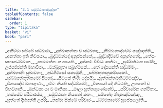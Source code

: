 ```yaml
---
title: "3.1 සමුට්ඨානස්සුද්දාන"
tableOfContents: false
sidebar:
  order: 1
type: "tipitaka"
basket: "vi"
book: "pari"
---
```



<DynamicBreadcrumb />

<Division number="257" book="pari">

<Paragraph number="1076" type="verses" book="pari">
_අනිච්චා සබ්බේ සඞ්ඛාරා,_  
_දුක්ඛානත්තා ච සඞ්ඛතා;_  
_නිබ්බානඤ්චේව පඤ්ඤත්ති,_  
_අනත්තා ඉති නිච්ඡයා._  

</Paragraph>

<Paragraph number="1077" type="verses" book="pari">
_බුද්ධචන්දේ අනුප්පන්නේ,_  
_බුද්ධාදිච්චේ අනුග්ගතේ;_  
_තේසං සභාගධම්මානං,_  
_නාමමත්තං න නායති._  

</Paragraph>

<Paragraph number="1078" type="verses" book="pari">
_දුක්කරං විවිධං කත්වා,_  
_පූරයිත්වාන පාරමී;_  
උප්පජ්ජන්ති මහාවීරා,_  
_චක්ඛුභූතා සබ්‍රහ්මකේ._  

</Paragraph>

<Paragraph number="1079" type="verses" book="pari">
_තේ දේසයන්ති සද්ධම්මං,_  
_දුක්ඛහානිං සුඛාවහං;_  
_අඞ්ගීරසෝ සක්‍යමුනි,_  
_සබ්බභූතානුකම්පකෝ._  

</Paragraph>

<Paragraph number="1080" type="verses" book="pari">
_සබ්බසත්තුත්තමෝ සීහෝ,_  
_පිටකේ තීණි දේසයි;_  
_සුත්තන්තමභිධම්මඤ්ච,_  
_විනයඤ්ච මහාගුණං._  

</Paragraph>

<Paragraph number="1081" type="verses" book="pari">
_ඒවං නීයති සද්ධම්මෝ,_  
_විනයෝ යදි තිට්ඨති;_  
උභතෝ ච විභඞ්ගානි,_  
_ඛන්ධකා යා ච මාතිකා._  

</Paragraph>

<Paragraph number="1082" type="verses" book="pari">
_මාලා සුත්තගුණේනේව,_  
_පරිවාරේන ගන්ථිතා;_  
_තස්සේව පරිවාරස්ස,_  
_සමුට්ඨානං නියතෝ කතං._  

</Paragraph>

<Paragraph number="1083" type="verses" book="pari">
_සම්භේදං නිදානඤ්චඤ්ඤං,_  
_සුත්තේ දිස්සන්ති උපරි;_  
_තස්මා සික්ඛේ පරිවාරං,_  
_ධම්මකාමෝ සුපේසලෝති._
</Paragraph>
</Division>